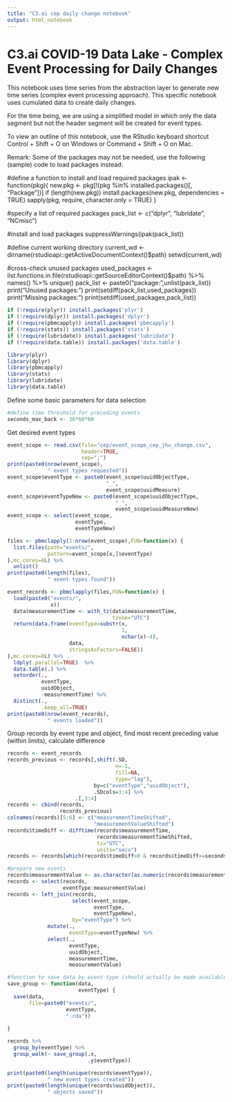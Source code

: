 ```yaml
---
title: "C3.ai cep daily change notebook"
output: html_notebook
---
```


# C3.ai COVID-19 Data Lake - Complex Event Processing for Daily Changes

This notebook uses time series from the abstraction layer to generate new time series (complex event processing approach). This specific notebook uses cumulated data to create daily changes.

For the time being, we are using a simplified model in which only the data segment but not the header segment will be created for event types.

To view an outline of this notebook, use the RStudio keyboard shortcut Control + Shift + O on Windows or Command + Shift + O on Mac.

Remark: Some of the packages may not be needed, use the following (sample) code to load packages instead:

#define a function to install and load required packages
ipak <- function(pkg){
  new.pkg <- pkg[!(pkg %in% installed.packages()[, "Package"])]
  if (length(new.pkg)) 
    install.packages(new.pkg, dependencies = TRUE)
  sapply(pkg, require, character.only = TRUE)
}

#specify a list of required packages
pack_list <- c("dplyr",
               "lubridate",
               "NCmisc")

#install and load packages
suppressWarnings(ipak(pack_list))

#define current working directory
current_wd <- dirname(rstudioapi::getActiveDocumentContext()$path)
setwd(current_wd)

#cross-check unused packages
used_packages <- list.functions.in.file(rstudioapi::getSourceEditorContext()$path) %>%
  names() %>%
  unique()
pack_list <- paste0("package:",unlist(pack_list))
print("Unused packages:")
print(setdiff(pack_list,used_packages))
print("Missing packages:")
print(setdiff(used_packages,pack_list))

```r
if (!require(plyr)) install.packages('plyr')
if (!require(dplyr)) install.packages('dplyr')
if (!require(pbmcapply)) install.packages('pbmcapply')
if (!require(stats)) install.packages('stats')
if (!require(lubridate)) install.packages('lubridate')
if (!require(data.table)) install.packages('data.table')

library(plyr)
library(dplyr)
library(pbmcapply)
library(stats)
library(lubridate)
library(data.table)
```

Define some basic parameters for data selection

```r
#define time threshold for preceding events
seconds_max_back <- 36*60*60
```

Get desired event types

```r
event_scope <- read.csv(file="cep/event_scope_cep_jhu_change.csv",
                        header=TRUE,
                        sep=";")
print(paste0(nrow(event_scope),
             " event types requested"))
event_scope$eventType <- paste0(event_scope$uuidObjectType,
                                "_",
                                event_scope$uuidMeasure)
event_scope$eventTypeNew <- paste0(event_scope$uuidObjectType,
                                   "_",
                                   event_scope$uuidMeasureNew)
event_scope <- select(event_scope,
                      eventType,
                      eventTypeNew)

files <- pbmclapply(1:nrow(event_scope),FUN=function(x) {
  list.files(path="events/",
             pattern=event_scope[x,]$eventType)
},mc.cores=8L) %>%
  unlist()
print(paste0(length(files),
             " event types found"))

event_records <- pbmclapply(files,FUN=function(x) {
  load(paste0("events/",
              x))
  data$measurementTime <- with_tz(data$measurementTime,
                                  tzone="UTC")
  return(data.frame(eventType=substr(x,
                                     1,
                                     nchar(x)-4),
                    data,
                    stringsAsFactors=FALSE))
},mc.cores=8L) %>%
  ldply(.parallel=TRUE)  %>%
  data.table(.) %>%
  setorder(.,
           eventType,
           uuidObject,
           -measurementTime) %>%
  distinct(.,
           .keep_all=TRUE)
print(paste0(nrow(event_records),
             " events loaded"))
```

Group records by event type and object, find most recent preceding value (within limits), calculate difference

```r
records <- event_records
records_previous <- records[,shift(.SD,
                                   n=-1,
                                   fill=NA,
                                   type="lag"),
                            by=c("eventType","uuidObject"),
                            .SDcols=3:4] %>%
                      .[,3:4]
records <- cbind(records,
                 records_previous)
colnames(records)[5:6] <- c("measurementTimeShifted",
                            "measurementValueShifted")
records$timeDiff <- difftime(records$measurementTime,
                             records$measurementTimeShifted,
                             tz="UTC",
                             units="secs")
records <- records[which(records$timeDiff>0 & records$timeDiff<=seconds_max_back),]

#prepare new events
records$measurementValue <- as.character(as.numeric(records$measurementValue) - as.numeric(records$measurementValueShifted))
records <- select(records,
                  eventType:measurementValue)
records <- left_join(records,
                     select(event_scope,
                            eventType,
                            eventTypeNew),
                     by="eventType") %>%
             mutate(.,
                    eventType=eventTypeNew) %>%
             select(.,
                    eventType,
                    uuidObject,
                    measurementTime,
                    measurementValue)

#function to save data by event type (should actually be made available as a basic function)
save_group <- function(data,
                       eventType) {
  save(data,
       file=paste0("events/",
                   eventType,
                   ".rda"))
  
}

records %>%
  group_by(eventType) %>%
  group_walk(~ save_group(.x,
                          .y$eventType))

print(paste0(length(unique(records$eventType)),
             " new event types created"))
print(paste0(length(unique(records$uuidObject)),
             " objects saved"))
```


